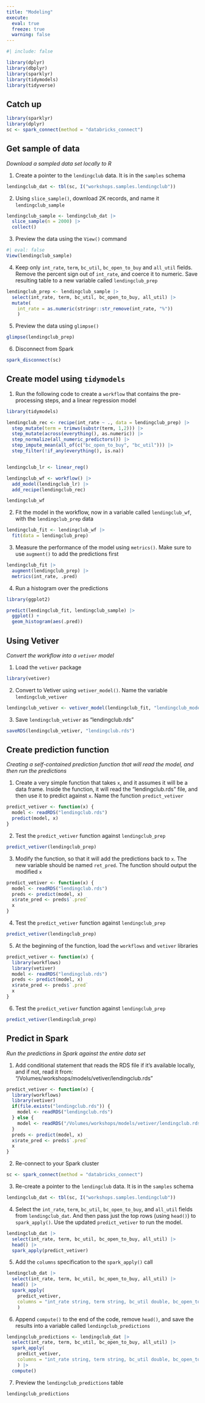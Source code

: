 ```yaml
---
title: "Modeling"
execute: 
  eval: true
  freeze: true
  warning: false
---
```


```r
#| include: false

library(dplyr)
library(dbplyr)
library(sparklyr)
library(tidymodels)
library(tidyverse)
```

## Catch up {.unnumbered}

```r
library(sparklyr)
library(dplyr)
sc <- spark_connect(method = "databricks_connect")
```

## Get sample of data
*Download a sampled data set locally to R*

1. Create a pointer to the `lendingclub` data. It is in the `samples` schema

```r
lendingclub_dat <- tbl(sc, I("workshops.samples.lendingclub"))
```

2. Using `slice_sample()`, download 2K records, and name it `lendingclub_sample`

```r
lendingclub_sample <- lendingclub_dat |>  
  slice_sample(n = 2000) |> 
  collect()
```

3. Preview the data using the `View()` command

```r
#| eval: false
View(lendingclub_sample)
```

4. Keep only `int_rate`, `term`, `bc_util`, `bc_open_to_buy` and `all_util` 
fields. Remove the percent sign out of `int_rate`, and coerce it to numeric. 
Save resulting table to a new variable called `lendingclub_prep`

```r
lendingclub_prep <- lendingclub_sample |> 
  select(int_rate, term, bc_util, bc_open_to_buy, all_util) |> 
  mutate(
    int_rate = as.numeric(stringr::str_remove(int_rate, "%"))
    )
```

5. Preview the data using `glimpse()`

```r
glimpse(lendingclub_prep)
```

6. Disconnect from Spark

```r
spark_disconnect(sc)
```


## Create model using `tidymodels`

1. Run the following code to create a `workflow` that contains the pre-processing
steps, and a linear regression model

```r
library(tidymodels)

lendingclub_rec <- recipe(int_rate ~ ., data = lendingclub_prep) |> 
  step_mutate(term = trimws(substr(term, 1,2))) |> 
  step_mutate(across(everything(), as.numeric)) |> 
  step_normalize(all_numeric_predictors()) |>
  step_impute_mean(all_of(c("bc_open_to_buy", "bc_util"))) |>   
  step_filter(!if_any(everything(), is.na))


lendingclub_lr <- linear_reg()

lendingclub_wf <- workflow() |> 
  add_model(lendingclub_lr) |> 
  add_recipe(lendingclub_rec)

lendingclub_wf
```
2. Fit the model in the workflow, now in a variable called `lendingclub_wf`, with
the `lendingclub_prep` data

```r
lendingclub_fit <- lendingclub_wf |> 
  fit(data = lendingclub_prep)
```

3. Measure the performance of the model using `metrics()`. Make sure to use
`augment()` to add the predictions first

```r
lendingclub_fit |> 
  augment(lendingclub_prep) |> 
  metrics(int_rate, .pred)
```

4. Run a histogram over the predictions

```r
library(ggplot2)

predict(lendingclub_fit, lendingclub_sample) |> 
  ggplot() +
  geom_histogram(aes(.pred))
```

## Using Vetiver
*Convert the workflow into a `vetiver` model*

1. Load the `vetiver` package

```r
library(vetiver)
```

2. Convert to Vetiver using `vetiver_model()`. Name the variable `lendingclub_vetiver`

```r
lendingclub_vetiver <- vetiver_model(lendingclub_fit, "lendingclub_model")
```

3. Save `lendingclub_vetiver` as "lendingclub.rds"

```r
saveRDS(lendingclub_vetiver, "lendingclub.rds")
```

## Create prediction function
*Creating a self-contained prediction function that will read the model, and then run the predictions*

1. Create a very simple function that takes `x`, and it assumes it will be a 
data frame. Inside the function, it will read the "lendingclub.rds" file, and
then use it to predict against `x`. Name the function `predict_vetiver`

```r
predict_vetiver <- function(x) {
  model <- readRDS("lendingclub.rds")  
  predict(model, x)
}
```

2. Test the `predict_vetiver` function against `lendingclub_prep`

```r
predict_vetiver(lendingclub_prep)
```

3. Modify the function, so that it will add the predictions back to `x`. The
new variable should be named `ret_pred`. The function should output the 
modified `x`

```r
predict_vetiver <- function(x) {
  model <- readRDS("lendingclub.rds")  
  preds <- predict(model, x)
  x$rate_pred <- preds$`.pred`
  x
}
```

4. Test the `predict_vetiver` function against `lendingclub_prep`

```r
predict_vetiver(lendingclub_prep)
```

5. At the beginning of the function, load the `workflows` and `vetiver` libraries

```r
predict_vetiver <- function(x) {
  library(workflows)
  library(vetiver)
  model <- readRDS("lendingclub.rds")  
  preds <- predict(model, x)
  x$rate_pred <- preds$`.pred`
  x
}
```

6. Test the `predict_vetiver` function against `lendingclub_prep`

```r
predict_vetiver(lendingclub_prep)
```

## Predict in Spark
*Run the predictions in Spark against the entire data set*


1. Add conditional statement that reads the RDS file if it's available locally,
and if not, read it from: "/Volumes/workshops/models/vetiver/lendingclub.rds"

```r
predict_vetiver <- function(x) {
  library(workflows)
  library(vetiver)
  if(file.exists("lendingclub.rds")) {
    model <- readRDS("lendingclub.rds")  
  } else {
    model <- readRDS("/Volumes/workshops/models/vetiver/lendingclub.rds")
  }
  preds <- predict(model, x)
  x$rate_pred <- preds$`.pred`
  x
}
```

2. Re-connect to your Spark cluster

```r
sc <- spark_connect(method = "databricks_connect")
```

3. Re-create a pointer to the `lendingclub` data. It is in the `samples` schema

```r
lendingclub_dat <- tbl(sc, I("workshops.samples.lendingclub"))
```

4. Select the `int_rate`, `term`, `bc_util`, `bc_open_to_buy`, and `all_util` 
fields from `lendingclub_dat`. And then pass just the top rows (using `head()`)
to `spark_apply()`. Use the updated `predict_vetiver` to run the model.

```r
lendingclub_dat |> 
  select(int_rate, term, bc_util, bc_open_to_buy, all_util) |> 
  head() |> 
  spark_apply(predict_vetiver)
```

5. Add the `columns` specification to the `spark_apply()` call

```r
lendingclub_dat |> 
  select(int_rate, term, bc_util, bc_open_to_buy, all_util) |> 
  head() |> 
  spark_apply(
    predict_vetiver, 
    columns = "int_rate string, term string, bc_util double, bc_open_to_buy double, all_util double, pred double"
    )
```

6. Append `compute()` to the end of the code, remove `head()`, and save the
results into a variable called `lendingclub_predictions`

```r
lendingclub_predictions <- lendingclub_dat |> 
  select(int_rate, term, bc_util, bc_open_to_buy, all_util) |> 
  spark_apply(
    predict_vetiver,
    columns = "int_rate string, term string, bc_util double, bc_open_to_buy double, all_util double, pred double"
    ) |> 
  compute()
```

7. Preview the `lendingclub_predictions` table

```r
lendingclub_predictions
```
